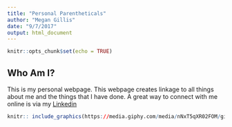 ```yaml
---
title: "Personal Parentheticals"
author: "Megan Gillis"
date: "9/7/2017"
output: html_document
---
```


```r
knitr::opts_chunk$set(echo = TRUE)
```

## Who Am I?

This is my personal webpage. This webpage creates linkage to all things about me and the things that I have done. A great way to connect with me online is via my [Linkedin](linkedin.com/in/meganegillis)

```r
knitr:: include_graphics(https://media.giphy.com/media/nNxT5qXR02FOM/giphy.gif)
```